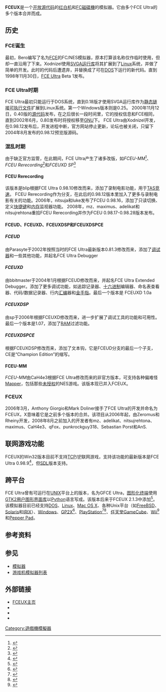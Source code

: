 {{Infobox software
| name = FCEUX
| logo = [[File:Fceux_winicon.png|48px]]
| screenshot = [[File:Fceux_GUI.png|250px]]
| caption = 在 [[Ubuntu|Ubuntu]] 中使用 FCEUX 打开 ROM 文件
| released = {{Start date and age|2008|08|02}}
| latest_release_version = 2.4.0
| latest_release_date = {{release date and age|2021|6|24}}
| Preview_release_version = Intern Build 3260
| Preview_release_date = {{release date and age|2016|7|31}}
| operating_system = [[跨平台|跨平台]]
| programming language = [[C++|C++]]
| genre = [[模拟器|模拟器]]
| license = [[GNU_General_Public_License|GNU General Public License]]
| website = [http://fceux.com FCEUX]
}}
'''FCEUX'''是一个[[开放源代码|开放源代码]]的[[红白机|红白机]]和[[FC磁碟機|FC磁碟機]]的模拟器。它由多个FCE Ultra的多个版本合并而成。

== 历史 ==
=== FCE诞生 ===
最初，Bero编写了名为[http://www.geocities.co.jp/Playtown/2004/fce.htm FCE]{{Wayback|url=http://www.geocities.co.jp/Playtown/2004/fce.htm |date=20121103052545 }}的FC/NES模拟器，原本打算该名称仅作临时使用，但却一直沿用了下来。Xodnizel使用[[SVGA|SVGA]][[运行库|运行库]]将其扩展到了[[Linux|Linux]]系统，并做了简单的开发。此时的代码后遭遗弃，并替换成了可在[[DOS|DOS]]下运行的新代码。直到1998年11月30日，[[FCE_Ultra|FCE Ultra]] Beta 1发布。

=== FCE Ultra时期===
FCE Ultra最初只能运行于DOS系统，直到0.18版才使用SVGA运行库作为[[静态链接|静态链接]][[可执行文件|可执行文件]]扩展到Linux系统。第一个Windows版本则是0.25。
2000年11月12日，0.40版的[[源代码|源代码]]发布，在之后很长一段时间里，它的授权信息和FCE相同，直到2002年6月，0.80发布时将授权移至[[GNU|GNU]]下。
FCE Ultra由Xodnizel开发，在0.98.12发布后，开发进程中断，官方网站停止更新，论坛也被关闭，只留下2004年8月发布的0.98.12预览版源码。

===混乱时期===
由于缺乏官方监管，在此期间，FCE Ultra产生了诸多改版，如''FCEU-MM''<ref>{{cite web|url=http://sourceforge.net/projects/fceumm|title=FCE Ultra mappers modified|date=2006-06-16|accessdate=2012-11-11|archive-date=2012-11-13|archive-url=https://web.archive.org/web/20121113232558/http://sourceforge.net/projects/fceumm/|dead-url=no}}</ref>、''FCEU Rerecording''<ref>{{cite web|url=http://code.google.com/p/fceu/|title=FCEU Rerecording|date=2008-04-21|accessdate=2012-11-11|archive-date=2008-06-22|archive-url=https://web.archive.org/web/20080622112009/http://code.google.com/p/fceu/|dead-url=no}}</ref>和''FCEUXD SP''<ref>{{cite web|url=http://www.the-interweb.com/serendipity/index.php?/categories/9-FCEUXD-SP|title=FCEUXD SP - Programming stuff|date=2005-06-23|accessdate=2018-10-02|archive-date=2018-09-16|archive-url=https://web.archive.org/web/20180916011039/http://www.the-interweb.com/serendipity/index.php?%2Fcategories%2F9-FCEUXD-SP|dead-url=no}}</ref>

==== FCEU Rerecording ====
该版本是blip根据FCE Ultra 0.98.10修改而来，添加了录制电影功能，用于[[TAS竞速|TAS竞速]]。
FCEU Rerecording作为分支，在此后的0.98.12版本里加入了更多与录制电影有关的功能。2006年，nitsuja和luke发布了FCEU 0.98.16，添加了只读切换、定义[[快捷键|快捷键]]和[[内存|内存]]监视器功能。
2008年，mz、maximus、adelikat和nitsujrehtona重拾FCEU  Rerecording并作为FCEU 0.98.17-0.98.28版本发布。

==== FCEUD、FCEUXD、FCEUXDSP和FCEUXDSPCE ====
=====FCEUD=====
由Parasyte于2002年按照当时的FCE Ultra最新版本0.81.3修改而来，添加了[[调试器|调试器]]和一些其他功能，并起名FCE Ultra Debugger
=====FCEUXD=====
由bbitmaster于2004年1月根据FCEUD修改而来，并起名FCE Ultra Extended Debugger。添加了更多调试功能，如追踪记录器、[[十六进制|十六进制]]编辑器、命名表查看器、代码/数据记录器、行内[[汇编|汇编]]器和[[金手指|金手指]]。最后一个版本是 FCEUXD 1.0a
=====FCEUXDSP=====
由sp于2006年根据FCEUXD修改而来，进一步扩展了调试工具的功能和可用性。最后一个版本是1.07，添加了[[隨機存取記憶體|RAM]]过滤功能。
=====FCEUXDSPCE=====
根据FCEUXDSP修改而来，添加了文本钩，它是FCEUD分支的最后一个子支，CE是“Champion Edition”的缩写。
====FCEU-MM====
''FCEU-MM''由CaH4e3根据FCE Ultra修改而来的非官方版本，可支持各种偏难怪[[Mapper|Mapper]]，包括那些[[未授权|未授权]]的NES游戏。该版本现已并入FCEUX。
===FCEUX===
2006年3月，Anthony Giorgio和Mark Doliner接手了FCE Ultra的开发并命名为FCEUX，X意味着它是之前多个版本的合并。该项目从2006年起，由Zeromus和Rheiny开发，2008年8月之前加入的开发者有mz、adelikat、nitsujrehtona、maximus、CaH4e3、qFox、punkrockguy318、Sebastian Porst和AnS.
==联网游戏功能==
FCEUX的Win32版本目前不支持[[传输控制协议|TCP]]/[[网际协议|IP]]联网游戏，支持该功能的最新版本是FCE Ultra 0.98.9<ref>{{cite web|url=http://fceux.com/web/download.html|title=Downloads|accessdate=2010-10-16|archive-date=2011-06-13|archive-url=https://web.archive.org/web/20110613075243/http://fceux.com/web/download.html|dead-url=no}}</ref>，但[[SDL|SDL]]版本支持。
==跨平台==
FCE Ultra曾有可运行在[[UNIX|UNIX]]平台上的版本，名为GFCE Ultra，[[图形化|图形化]][[终端|终端]]使用[[GTK2|GTK2]][[用户图形界面库|用户图形界面库]]以[[Python|Python]]语言写成。该版本后来于FCEUX 2.1.3中添加<ref>{{cite web|url=http://fceux.com/web/pressrelease-2.1.3.html|title=FCEUX Press Release 2.1.3|date=2010-04-08|accessdate=2012-11-11|archive-date=2012-07-24|archive-url=https://web.archive.org/web/20120724062805/http://www.fceux.com/web/pressrelease-2.1.3.html|dead-url=no}}</ref>。
该模拟器目前已经支持[[DOS|DOS]]、[[Linux|Linux]]、[[Mac_OS_X|Mac OS X]]、各种Unix平台（如[[FreeBSD|FreeBSD]]、[[Solaris|Solaris]]和[[IRIX|IRIX]]）、[[Microsoft_Windows|Windows]]、[[GP2X|GP2X]]<ref>{{cite web|url=http://hultinedutainment.se/~noname/?section=fceu-gp2x|title=FCE Ultra GP2X|accessdate=2010-10-16|archive-url=https://web.archive.org/web/20110818033440/http://hultinedutainment.se/~noname/?section=fceu-gp2x|archive-date=2011-08-18|dead-url=yes}}</ref>、[[PlayStation_(遊戲機)|PlayStation]]<ref>{{cite web|url=http://code.google.com/p/fceupsp/|title=FCEU-PSP|date=October 2009|accessdate=2012-11-11|archive-date=2010-07-14|archive-url=https://web.archive.org/web/20100714052236/http://code.google.com/p/fceupsp/|dead-url=no}}</ref><ref>{{cite web|url=http://hbert.dcemu.co.uk/pspfceultra-release-2-21232.html|title=Hamsterburt's PSP Dev Website|date=2006-04-25|accessdate=2012-11-11|archive-date=2010-12-06|archive-url=https://web.archive.org/web/20101206000909/http://hbert.dcemu.co.uk/pspfceultra-release-2-21232.html|dead-url=no}}</ref>、[[任天堂|任天堂]][[GameCube|GameCube]]、[[Wii|Wii]]<ref>{{cite web|url=http://code.google.com/p/fceugc/|title=FCEUGC|date=October 2007|accessdate=2012-11-11|archive-date=2008-04-07|archive-url=https://web.archive.org/web/20080407202242/http://code.google.com/p/fceugc/|dead-url=no}}</ref>和[[Pepper_Pad|Pepper Pad]]。

== 参考资料 ==
{{reflist|2}}

== 参见 ==
* [[模拟器|模拟器]]
* [[游戏机模拟器列表|游戏机模拟器列表]]

== 外部链接 ==
* [http://fceux.com FCEUX主页]{{Wayback|url=http://fceux.com/ |date=20190810215353 }}
* {{SourceForge|fceultra|FCEUX}}
* {{Github|TASVideos/fceux|FCEUX}}
* {{Freshmeat|fceultra|FCE Ultra}}

[[Category:遊戲機模擬器|Category:遊戲機模擬器]]
